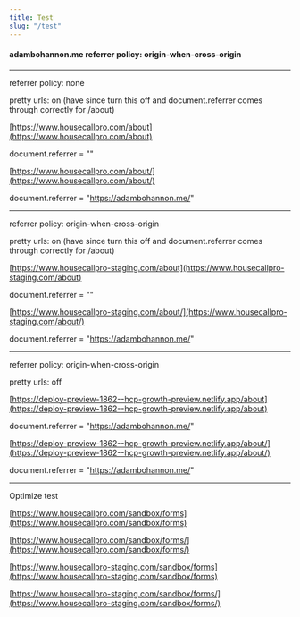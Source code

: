 ```yaml
---
title: Test
slug: "/test"
---
```


#### adambohannon.me referrer policy: origin-when-cross-origin

---

referrer policy: none

pretty urls: on (have since turn this off and document.referrer comes through correctly for /about)

[https://www.housecallpro.com/about](https://www.housecallpro.com/about)

document.referrer = ""

[https://www.housecallpro.com/about/](https://www.housecallpro.com/about/)

document.referrer = "https://adambohannon.me/"

---

referrer policy: origin-when-cross-origin

pretty urls: on (have since turn this off and document.referrer comes through correctly for /about)

[https://www.housecallpro-staging.com/about](https://www.housecallpro-staging.com/about)

document.referrer = ""

[https://www.housecallpro-staging.com/about/](https://www.housecallpro-staging.com/about/)

document.referrer = "https://adambohannon.me/"

---

referrer policy: origin-when-cross-origin

pretty urls: off

[https://deploy-preview-1862--hcp-growth-preview.netlify.app/about](https://deploy-preview-1862--hcp-growth-preview.netlify.app/about)

document.referrer = "https://adambohannon.me/"

[https://deploy-preview-1862--hcp-growth-preview.netlify.app/about/](https://deploy-preview-1862--hcp-growth-preview.netlify.app/about/)

document.referrer = "https://adambohannon.me/"

---

Optimize test

[https://www.housecallpro.com/sandbox/forms](https://www.housecallpro.com/sandbox/forms)

[https://www.housecallpro.com/sandbox/forms/](https://www.housecallpro.com/sandbox/forms/)

[https://www.housecallpro-staging.com/sandbox/forms](https://www.housecallpro-staging.com/sandbox/forms)

[https://www.housecallpro-staging.com/sandbox/forms/](https://www.housecallpro-staging.com/sandbox/forms/)
